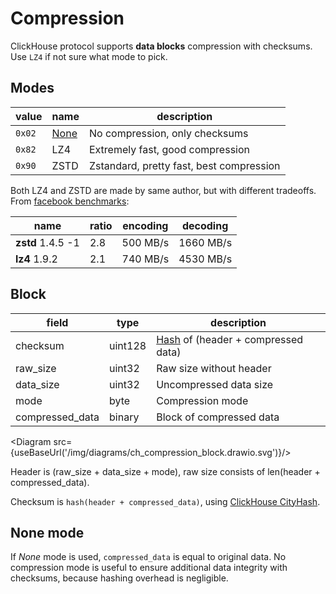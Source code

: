 # Compression

ClickHouse protocol supports **data blocks** compression with checksums.
Use `LZ4` if not sure what mode to pick.

## Modes

| value  | name               | description                              |
|--------|--------------------|------------------------------------------|
| `0x02` | [None](#none-mode) | No compression, only checksums           |
| `0x82` | LZ4                | Extremely fast, good compression         |
| `0x90` | ZSTD               | Zstandard, pretty fast, best compression |

Both LZ4 and ZSTD are made by same author, but with different tradeoffs.
From [facebook benchmarks](https://facebook.github.io/zstd/#benchmarks):

| name              | ratio | encoding | decoding  |
|-------------------|-------|----------|-----------|
| **zstd** 1.4.5 -1 | 2.8   | 500 MB/s | 1660 MB/s |
| **lz4** 1.9.2     | 2.1   | 740 MB/s | 4530 MB/s |

## Block


| field           | type    | description                                      |
|-----------------|---------|--------------------------------------------------|
| checksum        | uint128 | [Hash](./hash.mdx) of (header + compressed data) |
| raw_size        | uint32  | Raw size without header                          |
| data_size       | uint32  | Uncompressed data size                           |
| mode            | byte    | Compression mode                                 |
| compressed_data | binary  | Block of compressed data                         |

<Diagram src={useBaseUrl('/img/diagrams/ch_compression_block.drawio.svg')}/>

Header is (raw_size + data_size + mode), raw size consists of len(header + compressed_data).

Checksum is `hash(header + compressed_data)`, using [ClickHouse CityHash](./hash.mdx).

## None mode

If *None* mode is used, `compressed_data` is equal to original data.
No compression mode is useful to ensure additional data integrity with checksums, because
hashing overhead is negligible.